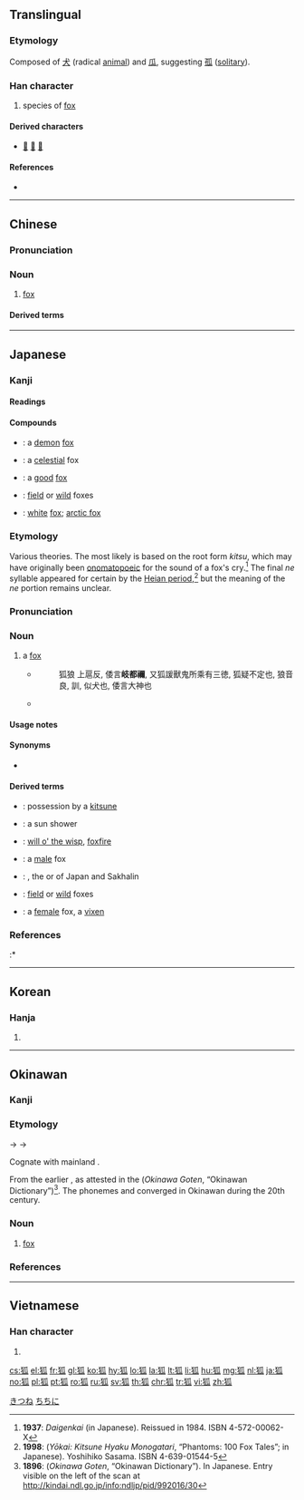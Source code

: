 ==Translingual==

===Etymology===
Composed of [[犬]] (radical [[animal]]) and [[瓜]], suggesting [[孤]] ([[solitary]]).

===Han character===
{{Han char|rn=94|rad=犬|as=05|sn=8|four=42230|canj=KHHVO|ids=⿰犭瓜}}

# species of [[fox]]

====Derived characters====
* [[𦱄]] [[𠍐]] [[𦻨]]

====References====
* {{Han ref|kx=0708.290|dkj=20333|dj=1121.120|hdz=21340.140|uh=72D0|ud=29392|bh=AAB0|bd=43696}}

----

==Chinese==
{{wikipedia|lang=zh}}
{{zh-forms}}

===Pronunciation===
{{zh-pron
|m=hú
|c=wu4
|h=pfs=fù
|j=hu1
|md=hù
|mn=hô͘
|w=3hhu
|x=fu2
|mc=y
|oc=y
|cat=n
}}

===Noun===
{{zh-noun}}

# [[fox]]

====Derived terms====
{{zh-der|白狐|北極狐|狐狸|一狐之腋|九尾狐|令狐|兔死狐悲|兔跡狐蹤|城狐社鼠|封狐|打夜狐|有狐|沙狐|滿腹狐疑|火狐|狐丘之誡|狐仙|狐偃|狐假虎威|狐假鴟張|狐兔之悲|狐埋狐搰|狐奔鼠竄|狐媚|狐媚子|狐媚猿攀|狐媚魔道|狐媚魘道|狐惑|狐憑鼠伏|狐朋狗友|狐朋狗黨|狐步舞|狐死兔悲|狐死兔泣|狐死首丘|狐潛鼠伏|狐濡尾|狐狸尾巴|狐狸狗|狐狸精|狐猴|狐疑|狐疑不決|狐疑未決|狐白|狐群狗黨|狐臊|狐臭|狐藉虎威|狐虎之威|狐裘羔袖|狐裘蒙戎|狐裘龍茸|狐迷|狐騷|狐騷臭|狐魅|狐鳴狗盜|狐鳴魚書|狐鼠之徒|狗黨狐群|狼顧狐疑|玄狐|玄狐蜂|社鼠城狐|篝火狐鳴|老狐狸|與狐謀皮|花狸狐哨|花麗狐哨|董狐|董狐筆|虎威狐假|赤狐|野狐涎|野狐狸|野狐禪|銀狐|雄狐|飛狐|鬼化狐|鬼狐|鬼狐猶|鬼狐由}}

{{zh-cat|Foxes}}

----

==Japanese==

===Kanji===
{{ja-kanji|rs=犬05|grade=uc}}

====Readings====
{{ja-readings
|goon=[[ぐ]] (gu), [[ご]] (go)
|kanon=[[こ]] (ko)
|kun=[[きつね]] (kitsune)
}}

====Compounds====
{{der-top|Compounds}}
* {{ja-r|妖狐|ようこ}}: a [[demon]] [[fox]]
* {{ja-r|天狐|てんこ}}: a [[celestial]] fox
* {{ja-r|善狐|ぜんこ}}: a [[good]] [[fox]]
* {{ja-r|野狐|やこ}}: [[field]] or [[wild]] foxes
* {{ja-r|白狐|びゃっこ}}: [[white]] [[fox]]; [[arctic fox]]
{{der-bottom}}

===Etymology===
{{ja-kanjitab|yomi=k|きつね}}
Various theories. The most likely is based on the root form ''kitsu'', which may have originally been [[onomatopoeic]] for the sound of a fox's cry.<ref>'''1937''': ''Daigenkai'' (in Japanese). Reissued in 1984. ISBN 4-572-00062-X</ref> The final ''ne'' syllable appeared for certain by the [[w:Heian period|Heian period]],<ref name="sasama">'''1998''': {{lang|ja|『怪異・きつね百物語』}} (''Yōkai: Kitsune Hyaku Monogatari'', “Phantoms: 100 Fox Tales”; in Japanese). Yoshihiko Sasama. ISBN 4-639-01544-5</ref> but the meaning of the ''ne'' portion remains unclear.

===Pronunciation===
{{ja-pron|yomi=k|きつね|acc=0|acc_ref=DJR,NHK|dev=1|a=Ja-Kitsune.oga}}

===Noun===
{{ja-noun|きつね|キツネ}}

# a [[fox]]
#* {{RQ:Shin'yaku Kegonkyō Ongi Shiki}}
#*: 狐狼 上扈反, 倭言'''岐都禰''', 又狐諼獸鬼所乘有三徳, 狐疑不定也, 狼音良, 訓, 似犬也, 倭言大神也
#* {{quote-video
|date=July 16 1994
|actor={{w|lang=ja|清川虹子|Nijiko Kiyokawa}}
|role=Oroku
|title={{w|lang=ja|平成狸合戦ぽんぽこ|{{lang|ja|平成狸合戦ぽんぽこ}}}}
|trans-title={{w|Pom Poko|Heisei Raccoon Dog War Ponpoko}}
|language=Japanese
|writer={{w|Isao Takahata}}
|publisher={{w|Toho}}
|passage={{ja-usex|程%度の低いものは「擬%態」と呼ばれ、カメレオンなんぞにもできるが、「化け学」はオラたち以%外では、'''キツネ'''と一%部のネコしか身につけておらん‼|^てい%ど の ひくい もの は 「ぎ%たい」 と よばれ、カメレオン なんぞ に も できる が、「ばけがく」 は オラ-たち い%がい で は、'''キツネ''' と いち%ぶ の ネコ しか み に つけておらん‼|The lowly kinds like chameleons can make use of "mimicry", but beside us, only foxes and a few cats can master "metamorphism"‼}}
}}

====Usage notes====
{{U:ja:biology|キツネ}}

====Synonyms====
* {{ja-r|フォックス}}

====Derived terms====
{{der-top}}
* {{ja-r|狐憑き|きつねつき}}: possession by a [[kitsune]]
* {{ja-r|狐の嫁入り|きつね の よめいり}}: a sun shower
* {{ja-r|狐火|きつねび}}: [[will o' the wisp]], [[foxfire]]
* {{ja-r|雄狐|おすぎつね}}: a [[male]] fox
* {{ja-r|北狐|きたきつね}}: {{taxlink|Vulpes vulpes schrenckii|species|noshow=1}}, the {{vern|northern fox}} or {{vern|Hokkaido fox}} of Japan and Sakhalin
* {{ja-r|野狐|のぎつね}}: [[field]] or [[wild]] foxes
* {{ja-r|雌狐|めすぎつね}}: a [[female]] fox, a [[vixen]]
{{der-bottom}}

===References===
<references/>
:* {{R:Nara Ibun 3}}

[[Category:ja:Foxes|きつね]]

----

==Korean==

===Hanja===
{{ko-hanja|hangeul=호|eumhun=|rv=ho|mr=ho|y=ho}}

# {{defn|lang=ko|sort=犬05}}

----

==Okinawan==

===Kanji===
{{head|ryu|kanji|hiragana|ちちに|romaji|chichini}}

===Etymology===
{{IPAchar|/*kit͡sune/}} → {{IPAchar|/t͡ɕit͡sini/}} → {{IPAchar|/t͡ɕit͡ɕini/}}

Cognate with mainland {{etyl|ja|-}} {{m|ja|狐|tr=kitsune}}.

From the earlier {{l|ryu|ちつィに|tr=chitsini}}, as attested in the {{lang|ja|沖縄語典}} (''Okinawa Goten'', “Okinawan Dictionary”)<ref name="OG">'''1896''': {{lang|ja|沖縄語典}} (''Okinawa Goten'', “Okinawan Dictionary”). In Japanese. Entry visible on the left of the scan at http://kindai.ndl.go.jp/info:ndljp/pid/992016/30</ref>. The phonemes {{IPAchar|/t͡si/}} and {{IPAchar|/t͡ɕi/}} converged in Okinawan during the 20th century.

===Noun===
{{head|ryu|noun|hiragana|ちちに|romaji|chichini|historical hiragana|ちつィに}}

# [[fox]]

===References===
<references/>

[[Category:ryu:Foxes|ちちに]]

----

==Vietnamese==

===Han character===
{{vi-hantu|[[hồ]]|rs=犬05}}

# {{defn|lang=vi|sort=犬05}}

[[cs:狐]]
[[el:狐]]
[[fr:狐]]
[[gl:狐]]
[[ko:狐]]
[[hy:狐]]
[[lo:狐]]
[[la:狐]]
[[lt:狐]]
[[li:狐]]
[[hu:狐]]
[[mg:狐]]
[[nl:狐]]
[[ja:狐]]
[[no:狐]]
[[pl:狐]]
[[pt:狐]]
[[ro:狐]]
[[ru:狐]]
[[sv:狐]]
[[th:狐]]
[[chr:狐]]
[[tr:狐]]
[[vi:狐]]
[[zh:狐]]